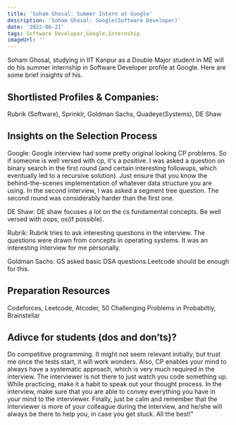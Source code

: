 ```yaml
---
title: 'Soham Ghosal: Summer Intern at Google'
description: 'Soham Ghosal: Google(Software Developer)'
date: '2022-06-21'
tags: Software Developer,Google,Internship
imageUrl: ''
---
```


Soham Ghosal, studying in IIT Kanpur as a Double Major student in ME will do his summer internship in Software Developer profile at Google. Here are some brief insights of his.

## Shortlisted Profiles & Companies:
Rubrik (Software), Sprinklr, Goldman Sachs, Quadeye(Systems), DE Shaw

## Insights on the Selection Process
Google: Google interview had some pretty original looking CP problems. So if someone is well versed with cp, it's a positive. I was asked a question on binary search in the first round (and certain interesting followups, which eventually led to a recursive solution). Just ensure that you know the behind-the-scenes implementation of whatever data structure you are using. In the second interview, I was asked a segment tree question. The second round was considerably harder than the first one.

DE Shaw: DE shaw focuses a lot on the cs fundamental concepts. Be well versed with oops, os(if possible).

Rubrik: Rubrik tries to ask interesting questions in the interview. The questions were drawn from concepts in operating systems. It was an interesting interview for me personally.

Goldman Sachs: GS asked basic DSA questions.Leetcode should be enough for this. 

##  Preparation Resources
Codeforces, Leetcode, Atcoder, 50 Challenging Problems in Probabiltiy, Brainstellar

## Adivce for students (dos and don’ts)? 
Do competitive programming. It might not seem relevant initially, but trust me once the tests start, it will work wonders. Also, CP enables your mind to always have a systematic approach, which is very much required in the interview. The interviewer is not there to just watch you code something up. While practicing, make it a habit to speak out your thought process. In the interview, make sure that you are able to convey everything you have in your mind to the interviewer. Finally, just be calm and remember that the interviewer is more of your colleague during the interview, and he/she will always be there to help you, in case you get stuck. All the best!"

